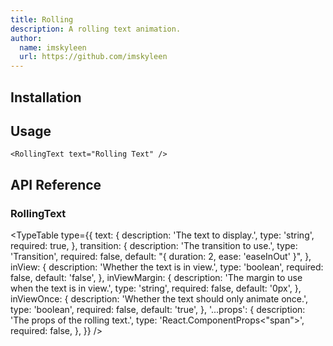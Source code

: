 ```yaml
---
title: Rolling
description: A rolling text animation.
author:
  name: imskyleen
  url: https://github.com/imskyleen
---
```


<ComponentPreview name="demo-primitives-texts-rolling" />

## Installation

<ComponentInstallation name="primitives-texts-rolling" />

## Usage

```tsx
<RollingText text="Rolling Text" />
```

## API Reference

### RollingText

<TypeTable
  type={{
    text: {
      description: 'The text to display.',
      type: 'string',
      required: true,
    },
    transition: {
      description: 'The transition to use.',
      type: 'Transition',
      required: false,
      default: "{ duration: 2, ease: 'easeInOut' }",
    },
    inView: {
      description: 'Whether the text is in view.',
      type: 'boolean',
      required: false,
      default: 'false',
    },
    inViewMargin: {
      description: 'The margin to use when the text is in view.',
      type: 'string',
      required: false,
      default: '0px',
    },
    inViewOnce: {
      description: 'Whether the text should only animate once.',
      type: 'boolean',
      required: false,
      default: 'true',
    },
    '...props': {
      description: 'The props of the rolling text.',
      type: 'React.ComponentProps<"span">',
      required: false,
    },
  }}
/>
